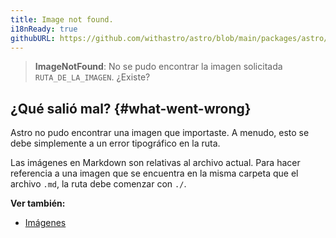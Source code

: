 ```yaml
---
title: Image not found.
i18nReady: true
githubURL: https://github.com/withastro/astro/blob/main/packages/astro/src/core/errors/errors-data.ts
---
```


> **ImageNotFound**: No se pudo encontrar la imagen solicitada `RUTA_DE_LA_IMAGEN`. ¿Existe?

## ¿Qué salió mal? \{#what-went-wrong\}

Astro no pudo encontrar una imagen que importaste. A menudo, esto se debe simplemente a un error tipográfico en la ruta.

Las imágenes en Markdown son relativas al archivo actual. Para hacer referencia a una imagen que se encuentra en la misma carpeta que el archivo `.md`, la ruta debe comenzar con `./`.

**Ver también:**

-  [Imágenes](/es/guides/images/)

